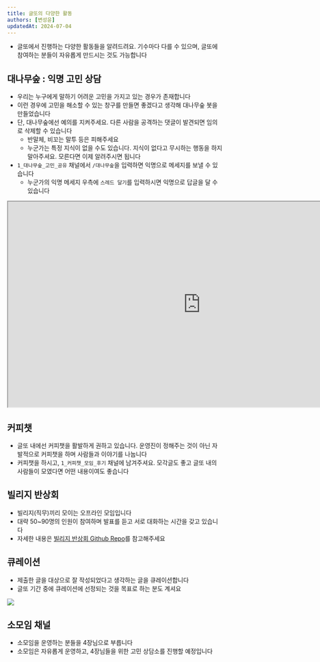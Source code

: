 ```yaml
---
title: 글또의 다양한 활동
authors: [변성윤]
updatedAt: 2024-07-04
---
```


- 글또에서 진행하는 다양한 활동들을 알려드려요. 기수마다 다를 수 있으며, 글또에 참여하는 분들이 자유롭게 만드시는 것도 가능합니다


## 대나무숲 : 익명 고민 상담
- 우리는 누구에게 말하기 어려운 고민을 가지고 있는 경우가 존재합니다
- 이런 경우에 고민을 해소할 수 있는 창구를 만들면 좋겠다고 생각해 대나무숲 봇을 만들었습니다
- 단, 대나무숲에선 예의를 지켜주세요. 다른 사람을 공격하는 댓글이 발견되면 임의로 삭제할 수 있습니다
  - 반말체, 비꼬는 말투 등은 피해주세요
  - 누군가는 특정 지식이 없을 수도 있습니다. 지식이 없다고 무시하는 행동을 하지 말아주셔요. 모른다면 이제 알려주시면 됩니다
- `1_대나무숲_고민_공유` 채널에서 `/대나무숲`을 입력하면 익명으로 메세지를 보낼 수 있습니다
  - 누군가의 익명 메세지 우측에 `스레드 달기`를 입력하시면 익명으로 답글을 달 수 있습니다

<iframe src="https://drive.google.com/file/d/1t2aT1gVeTcHG_WdeYUFTtvnGRejuyjkZ/preview" width="900" height="480" allow="autoplay"></iframe>


## 커피챗
- 글또 내에선 커피챗을 활발하게 권하고 있습니다. 운영진이 정해주는 것이 아닌 자발적으로 커피챗을 하며 사람들과 이야기를 나눕니다
- 커피챗을 하시고, `1_커피챗_모임_후기` 채널에 남겨주셔요. 모각글도 좋고 글또 내의 사람들이 모였다면 어떤 내용이여도 좋습니다

## 빌리지 반상회
- 빌리지(직무)끼리 모이는 오프라인 모임입니다
- 대략 50~90명의 인원이 참여하며 발표를 듣고 서로 대화하는 시간을 갖고 있습니다
- 자세한 내용은 [빌리지 반상회 Github Repo](https://github.com/geultto/Village-Neighborhood-Meeting)를 참고해주세요


## 큐레이션
- 제출한 글을 대상으로 잘 작성되었다고 생각하는 글을 큐레이션합니다
- 글또 기간 중에 큐레이션에 선정되는 것을 목표로 하는 분도 계셔요

<img src="https://capture.dropbox.com/t38juHzaRNbacKOf?raw=1" />


## 소모임 채널
- 소모임을 운영하는 분들을 4장님으로 부릅니다
- 소모임은 자유롭게 운영하고, 4장님들을 위한 고민 상담소를 진행할 예정입니다


